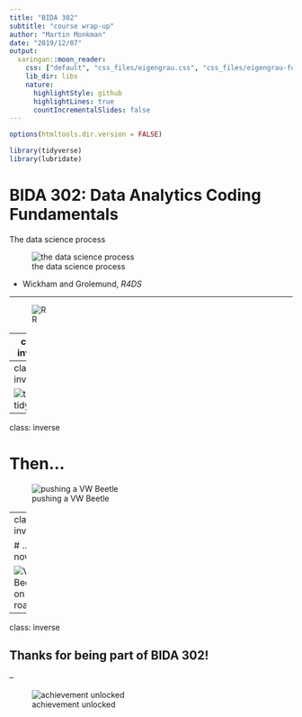 ```yaml
---
title: "BIDA 302"
subtitle: "course wrap-up"
author: "Martin Monkman"
date: "2019/12/07"
output:
  xaringan::moon_reader:
    css: ["default", "css_files/eigengrau.css", "css_files/eigengrau-fonts.css"]    
    lib_dir: libs
    nature:
      highlightStyle: github
      highlightLines: true
      countIncrementalSlides: false
---
```



```r
options(htmltools.dir.version = FALSE)

library(tidyverse)
library(lubridate)
```


# BIDA 302: Data Analytics Coding Fundamentals

The data science process

![the data science process](../img/data-science.png)

- Wickham and Grolemund, _R4DS_



---

![R](../img/R.jpg)

---
class: inverse

![RStudio](../img/RStudio_400.png)

---
class: inverse

![the tidyverse](../img/tidyverse_400.png)


---
class: inverse


# Then...

![pushing a VW Beetle](../img/main-bugpush-1810151019.jpg)


---
class: inverse


# ...now

![VW Beetle on the road](../img/VW_ontheroad.jpg)



---

class: inverse

## Thanks for being part of BIDA 302!


--

![achievement unlocked](../img/achievement_unlocked.jpg)

